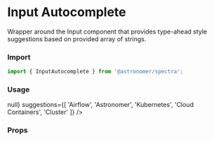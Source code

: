 

<Meta title="Components|InputAutocomplete" component={InputAutocomplete} />

# Input Autocomplete
Wrapper around the Input component that provides type-ahead style suggestions based on provided array of strings.

### Import
```js
import { InputAutocomplete } from '@astronomer/spectra';
```

### Usage
<Preview>
  <Story name="Default">
    <InputAutocomplete
      name="example"
      onChange={() => null}
      suggestions={[
        'Airflow',
        'Astronomer',
        'Kubernetes',
        'Cloud Containers',
        'Cluster'
      ]}
    />
  </Story>
</Preview>

### Props
<Props of={InputAutocomplete} />
